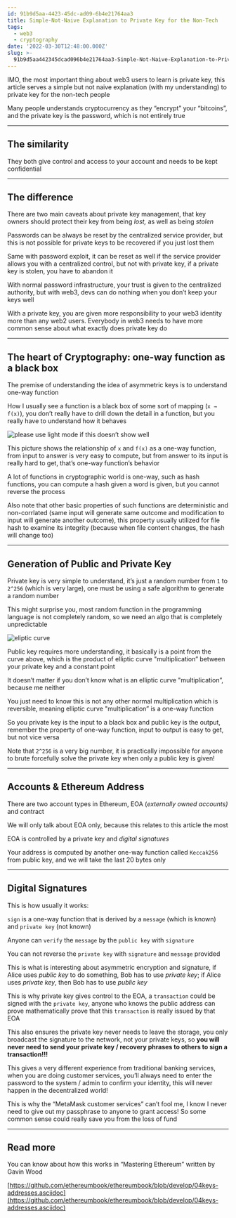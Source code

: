 ```yaml
---
id: 91b9d5aa-4423-45dc-ad09-6b4e21764aa3
title: Simple-Not-Naive Explanation to Private Key for the Non-Tech
tags:
  - web3
  - cryptography
date: '2022-03-30T12:48:00.000Z'
slug: >-
  91b9d5aa442345dcad096b4e21764aa3-Simple-Not-Naive-Explanation-to-Private-Key-for-the-Non-Tech
---
```


IMO, the most important thing about web3 users to learn is private key, this article serves a simple but not naive explanation (with my understanding) to private key for the non-tech people

Many people understands cryptocurrency as they “encrypt” your “bitcoins”, and the private key is the password, which is not entirely true

---

## The similarity

They both give control and access to your account and needs to be kept confidential

---

## The difference

There are two main caveats about private key management, that key owners should protect their key from being _lost,_ as well as being _stolen_

Passwords can be always be reset by the centralized service provider, but this is not possible for private keys to be recovered if you just lost them

Same with password exploit, it can be reset as well if the service provider allows you with a centralized control, but not with private key, if a private key is stolen, you have to abandon it

With normal password infrastructure, your trust is given to the centralized authority, but with web3, devs can do nothing when you don’t keep your keys well

With a private key, you are given more responsibility to your web3 identity more than any web2 users. Everybody in web3 needs to have more common sense about what exactly does private key do

---

## The heart of Cryptography: one-way function as a black box

The premise of understanding the idea of asymmetric keys is to understand one-way function

How I usually see a function is a black box of some sort of mapping (`x → f(x)`), you don’t really have to drill down the detail in a function, but you really have to understand how it behaves

![please use light mode if this doesn’t show well](https://s3.us-west-2.amazonaws.com/secure.notion-static.com/59db6af5-27b2-43c8-93e5-0eba3e1e4f9f/Untitled.png?X-Amz-Algorithm=AWS4-HMAC-SHA256&X-Amz-Content-Sha256=UNSIGNED-PAYLOAD&X-Amz-Credential=AKIAT73L2G45EIPT3X45%2F20220331%2Fus-west-2%2Fs3%2Faws4_request&X-Amz-Date=20220331T013858Z&X-Amz-Expires=3600&X-Amz-Signature=38e6a54572fe926ff97f4939ff98888c6d5143a2c3b8162b8c77ac8d1bae9e02&X-Amz-SignedHeaders=host&x-id=GetObject)

This picture shows the relationship of `x` and `f(x)` as a one-way function, from input to answer is very easy to compute, but from answer to its input is really hard to get, that’s one-way function’s behavior

A lot of functions in cryptographic world is one-way, such as hash functions, you can compute a hash given a word is given, but you cannot reverse the process

Also note that other basic properties of such functions are deterministic and non-corrlated (same input will generate same outcome and modification to input will generate another outcome), this property usually utilized for file hash to examine its integrity (because when file content changes, the hash will change too)

---

## Generation of Public and Private Key

Private key is very simple to understand, it’s just a random number from `1` to `2^256` (which is very large), one must be using a safe algorithm to generate a random number

This might surprise you, most random function in the programming language is not completely random, so we need an algo that is completely unpredictable

![eliptic curve](https://s3.us-west-2.amazonaws.com/secure.notion-static.com/ec8c90bd-ff09-400a-a2b2-b2f5ea3a7d6b/Untitled.png?X-Amz-Algorithm=AWS4-HMAC-SHA256&X-Amz-Content-Sha256=UNSIGNED-PAYLOAD&X-Amz-Credential=AKIAT73L2G45EIPT3X45%2F20220331%2Fus-west-2%2Fs3%2Faws4_request&X-Amz-Date=20220331T013858Z&X-Amz-Expires=3600&X-Amz-Signature=aa957c450cecd6dce309337373dc1f2b07eccd184dce349deafd8a2fe27efae1&X-Amz-SignedHeaders=host&x-id=GetObject)

Public key requires more understanding, it basically is a point from the curve above, which is the product of elliptic curve "multiplication” between your private key and a constant point

It doesn’t matter if you don’t know what is an elliptic curve "multiplication”, because me neither

You just need to know this is not any other normal multiplication which is reversible, meaning elliptic curve "multiplication” is a one-way function

So you private key is the input to a black box and public key is the output, remember the property of one-way function, input to output is easy to get, but not vice versa

Note that `2^256` is a very big number, it is practically impossible for anyone to brute forcefully solve the private key when only a public key is given!

---

## Accounts & Ethereum Address

There are two account types in Ethereum, EOA (_externally owned accounts)_ and contract

We will only talk about EOA only, because this relates to this article the most

EOA is controlled by a private key and _digital signatures_

Your address is computed by another one-way function called `Keccak256` from public key, and we will take the last 20 bytes only

---

## Digital Signatures

This is how usually it works:

`sign` is a one-way function that is derived by a `message` (which is known) and `private key` (not known)

Anyone can `verify` the `message` by the `public key` with `signature`

You can not reverse the `private key` with `signature` and `message` provided

This is what is interesting about asymmetric encryption and signature, if Alice uses _public key_ to do something, Bob has to use _private key_; if Alice uses _private key_, then Bob has to use _public key_

This is why private key gives control to the EOA, a `transaction` could be signed with the `private key`, anyone who knows the public address can prove mathematically prove that this `transaction` is really issued by that EOA

This also ensures the private key never needs to leave the storage, you only broadcast the signature to the network, not your private keys, so **you will never need to send your private key / recovery phrases to others to sign a transaction!!!**

This gives a very different experience from traditional banking services, when you are doing customer services, you’ll always need to enter the password to the system / admin to confirm your identity, this will never happen in the decentralized world!

This is why the “MetaMask customer services” can’t fool me, I know I never need to give out my passphrase to anyone to grant access! So some common sense could really save you from the loss of fund

---

## Read more

You can know about how this works in “Mastering Ethereum” written by Gavin Wood

[https://github.com/ethereumbook/ethereumbook/blob/develop/04keys-addresses.asciidoc](https://github.com/ethereumbook/ethereumbook/blob/develop/04keys-addresses.asciidoc)
